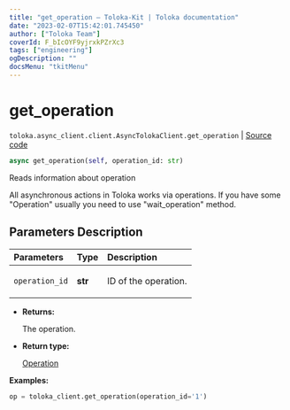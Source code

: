 ```yaml
---
title: "get_operation — Toloka-Kit | Toloka documentation"
date: "2023-02-07T15:42:01.745450"
author: ["Toloka Team"]
coverId: F_bIcOYF9yjrxkPZrXc3
tags: ["engineering"]
ogDescription: ""
docsMenu: "tkitMenu"
---
```


# get_operation
`toloka.async_client.client.AsyncTolokaClient.get_operation` | [Source code](https://github.com/Toloka/toloka-kit/blob/v1.1.3/src/async_client/client.py#L0)

```python
async get_operation(self, operation_id: str)
```

Reads information about operation

All asynchronous actions in Toloka works via operations. If you have some "Operation" usually you need to use
"wait_operation" method.

## Parameters Description

| Parameters | Type | Description |
| :----------| :----| :-----------|
`operation_id`|**str**|<p>ID of the operation.</p>

* **Returns:**

  The operation.

* **Return type:**

  [Operation](/docs/toloka-kit/reference/toloka.client.operations.Operation)

**Examples:**

```python
op = toloka_client.get_operation(operation_id='1')
```
